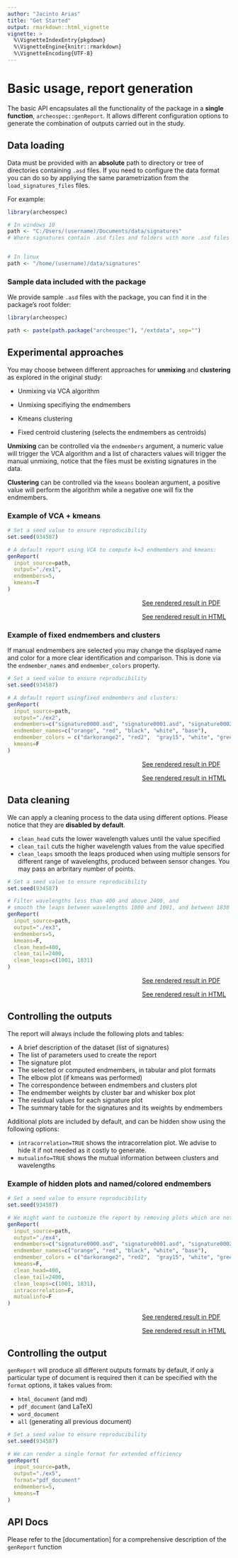 ```yaml
---
author: "Jacinto Arias"
title: "Get Started"
output: rmarkdown::html_vignette
vignette: >
  %\VignetteIndexEntry{pkgdown}
  %\VignetteEngine{knitr::rmarkdown}
  %\VignetteEncoding{UTF-8}
---
```


# Basic usage, report generation

The basic API encapsulates all the functionality of the package in a __single function__, `archeospec::genReport`. It allows different configuration options to generate the combination of outputs carried out in the study.

## Data loading

Data must be provided with an __absolute__ path to directory or tree of directories containing `.asd` files. If you need to configure the data format you can do so by appliying the same parametrization from the `load_signatures_files` files.

For example:

```r
library(archeospec)

# In windows 10
path <- "C:/Users/(username)/Documents/data/signatures"
# Where signatures contain .asd files and folders with more .asd files


# In linux
path <- "/home/(username)/data/signatures"
```


### Sample data included with the package

We provide sample `.asd` files with the package, you can find it in the package's root folder:

```r
library(archeospec)

path <- paste(path.package("archeospec"), "/extdata", sep="")   
```


## Experimental approaches

You may choose between different approaches for __unmixing__ and __clustering__ as explored in the original study:

- Unmixing via VCA algorithm
- Unmixing specifiying the endmembers

- Kmeans clustering
- Fixed centroid clustering (selects the endmembers as centroids)

__Unmixing__ can be controlled via the `endmembers` argument, a numeric value will trigger the VCA algorithm and a list of characters values will trigger the manual unmixing, notice that the files must be existing signatures in the data.

__Clustering__ can be controlled via the `kmeans` boolean argument, a positive value will perform the algorithm while a negative one will fix the endmembers.


### Example of VCA + kmeans

```r
# Set a seed value to ensure reproducibility
set.seed(934587)

# A default report using VCA to compute k=3 endmembers and kmeans:
genReport(
  input_source=path,
  output="./ex1",
  endmembers=5,
  kmeans=T
)
```

![See rendered result in PDF](report_ex1.pdf){width=0px, height=0px}
[See rendered result in PDF](report_ex1.pdf)

![See rendered result in HTML](report_ex1.html){width=0px, height=0px}
[See rendered result in HTML](report_ex1.html)

### Example of fixed endmembers and clusters

If manual endmembers are selected you may change the displayed name and color for a more clear identification and comparison. This is done via the `endmember_names` and `endmember_colors` property.

```r
# Set a seed value to ensure reproducibility
set.seed(934587)

# A default report usingfixed endmembers and clusters:
genReport(
  input_source=path,
  output="./ex2",
  endmembers=c("signature0000.asd", "signature0001.asd", "signature0002.asd", "signature0003.asd", "signature0005.asd"),
  endmember_names=c("orange", "red", "black", "white", "base"),
  endmember_colors = c("darkorange2", "red2",  "gray15", "white", "green4"),
  kmeans=F
)
```

![See rendered result in PDF](report_ex2.pdf){width=0px, height=0px}
[See rendered result in PDF](report_ex2.pdf)

![See rendered result in HTML](report_ex2.html){width=0px, height=0px}
[See rendered result in HTML](report_ex2.html)


## Data cleaning

We can apply a cleaning process to the data using different options. Please notice that they are __disabled by default__.

- `clean_head` cuts the lower wavelength values until the value specified
- `clean_tail` cuts the higher wavelength values from the value specified
- `clean_leaps` smooth the leaps produced when using multiple sensors for different range of wavelengths, produced between sensor changes. You may pass an arbritary number of points.

```r
# Set a seed value to ensure reproducibility
set.seed(934587)

# Filter wavelengths less than 400 and above 2400, and
# smooth the leaps between wavelengths 1000 and 1001, and between 1830 and 1831.
genReport(
  input_source=path,
  output="./ex3",
  endmembers=5,
  kmeans=F,
  clean_head=400,
  clean_tail=2400,
  clean_leaps=c(1001, 1831)
)
```

![See rendered result in PDF](report_ex3.pdf){width=0px, height=0px}
[See rendered result in PDF](report_ex3.pdf)

![See rendered result in HTML](report_ex3.html){width=0px, height=0px}
[See rendered result in HTML](report_ex3.html)


## Controlling the outputs

The report will always include the following plots and tables:

- A brief description of the dataset (list of signatures)
- The list of parameters used to create the report
- The signature plot
- The selected or computed endmembers, in tabular and plot formats
- The elbow plot (if kmeans was performed)
- The correspondence between endmembers and clusters plot
- The endmember weights by cluster bar and whisker box plot
- The residual values for each signature plot
- The summary table for the signatures and its weights by endmembers

Additional plots are included by default, and can be hidden show using the following options:

- `intracorrelation=TRUE` shows the intracorrelation plot. We advise to hide it if not needed as it costly to generate.
- `mutualinfo=TRUE` shows the mutual information between clusters and wavelengths


### Example of hidden plots and named/colored endmembers

```r
# Set a seed value to ensure reproducibility
set.seed(934587)

# We might want to customize the report by removing plots which are not interesting for some cases.
genReport(
  input_source=path,
  output="./ex4",
  endmembers=c("signature0000.asd", "signature0001.asd", "signature0002.asd", "signature0003.asd", "signature0005.asd"),
  endmember_names=c("orange", "red", "black", "white", "base"),
  endmember_colors = c("darkorange2", "red2",  "gray15", "white", "green4"),
  kmeans=F,
  clean_head=400,
  clean_tail=2400,
  clean_leaps=c(1001, 1831),
  intracorrelation=F,
  mutualinfo=F
)
```

![See rendered result in PDF](report_ex4.pdf){width=0px, height=0px}
[See rendered result in PDF](report_ex4.pdf)

![See rendered result in HTML](report_ex4.html){width=0px, height=0px}
[See rendered result in HTML](report_ex4.html)


## Controlling the output

`genReport` will produce all different outputs formats by default, if only a particular type of document is required then it can be specified with the `format` options, it takes values from:

- `html_document` (and md)
- `pdf_document` (and LaTeX)
- `word_document`
- `all` (generating all previous document)

```r
# Set a seed value to ensure reproducibility
set.seed(934587)

# We can render a single format for extended efficiency
genReport(
  input_source=path,
  output="./ex5",
  format="pdf_document"
  endmembers=5,
  kmeans=T
)
```


## API Docs

Please refer to the [documentation] for a comprehensive description of the `genReport` function



